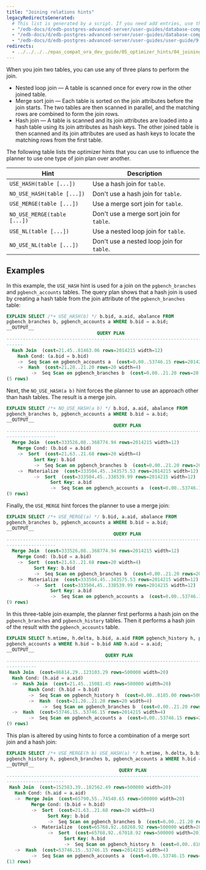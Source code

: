 ```yaml
---
title: "Joining relations hints"
legacyRedirectsGenerated:
  # This list is generated by a script. If you need add entries, use the `legacyRedirects` key.
  - "/edb-docs/d/edb-postgres-advanced-server/user-guides/database-compatibility-for-oracle-developers-guide/9.6/Database_Compatibility_for_Oracle_Developers_Guide_v9.6.1.041.html"
  - "/edb-docs/d/edb-postgres-advanced-server/user-guides/database-compatibility-for-oracle-developers-guide/9.5/Database_Compatibility_for_Oracle_Developers_Guide.1.124.html"
  - "/edb-docs/d/edb-postgres-advanced-server/user-guides/user-guide/9.5/EDB_Postgres_Enterprise_Guide.1.133.html"
redirects:
  - ../../../../epas_compat_ora_dev_guide/05_optimizer_hints/04_joining_relations_hints #generated for docs/epas/reorg-role-use-case-mode
---
```


<div id="joining_relations_hints" class="registered_link"></div>

When you join two tables, you can use any of three plans to perform the join.

-   Nested loop join &mdash; A table is scanned once for every row in the other joined table.
-   Merge sort join &mdash; Each table is sorted on the join attributes before the join starts. The two tables are then scanned in parallel, and the matching rows are combined to form the join rows.
-   Hash join &mdash; A table is scanned and its join attributes are loaded into a hash table using its join attributes as hash keys. The other joined table is then scanned and its join attributes are used as hash keys to locate the matching rows from the first table.

The following table lists the optimizer hints that you can use to influence the planner to use one type of join plan over another.

| Hint                        | Description                                |
| --------------------------- | ------------------------------------------ |
| `USE_HASH(table [...])`     | Use a hash join for `table`.               |
| `NO_USE_HASH(table [...])`  | Don't use a hash join for `table`.        |
| `USE_MERGE(table [...])`    | Use a merge sort join for `table`.         |
| `NO_USE_MERGE(table [...])` | Don't use a merge sort join for `table`.  |
| `USE_NL(table [...])`       | Use a nested loop join for `table`.        |
| `NO_USE_NL(table [...])`    | Don't use a nested loop join for `table`. |

## Examples

In this example, the `USE_HASH` hint is used for a join on the `pgbench_branches` and `pgbench_accounts` tables. The query plan shows that a hash join is used by creating a hash table from the join attribute of the `pgbench_branches` table:

```sql
EXPLAIN SELECT /*+ USE_HASH(b) */ b.bid, a.aid, abalance FROM
pgbench_branches b, pgbench_accounts a WHERE b.bid = a.bid;
__OUTPUT__
                                 QUERY PLAN
-----------------------------------------------------------------------------
------
  Hash Join  (cost=21.45..81463.06 rows=2014215 width=12)
    Hash Cond: (a.bid = b.bid)
    ->  Seq Scan on pgbench_accounts a  (cost=0.00..53746.15 rows=2014215 width=12)
    ->  Hash  (cost=21.20..21.20 rows=20 width=4)
         ->  Seq Scan on pgbench_branches b  (cost=0.00..21.20 rows=20 width=4)
(5 rows)
```

Next, the `NO_USE_HASH(a b)` hint forces the planner to use an approach other than hash tables. The result is a merge join.

```sql
EXPLAIN SELECT /*+ NO_USE_HASH(a b) */ b.bid, a.aid, abalance FROM
pgbench_branches b, pgbench_accounts a WHERE b.bid = a.bid;
__OUTPUT__
                                       QUERY PLAN
-----------------------------------------------------------------------------
------------------
  Merge Join  (cost=333526.08..368774.94 rows=2014215 width=12)
    Merge Cond: (b.bid = a.bid)
    ->  Sort  (cost=21.63..21.68 rows=20 width=4)
          Sort Key: b.bid
          ->  Seq Scan on pgbench_branches b  (cost=0.00..21.20 rows=20 width=4)
    ->  Materialize  (cost=333504.45..343575.53 rows=2014215 width=12)
          ->  Sort  (cost=333504.45..338539.99 rows=2014215 width=12)
                Sort Key: a.bid
                ->  Seq Scan on pgbench_accounts a  (cost=0.00..53746.15 rows=2014215 width=12)
(9 rows)
```

Finally, the `USE_MERGE` hint forces the planner to use a merge join:

```sql
EXPLAIN SELECT /*+ USE_MERGE(a) */ b.bid, a.aid, abalance FROM
pgbench_branches b, pgbench_accounts a WHERE b.bid = a.bid;
__OUTPUT__
                                       QUERY PLAN
-----------------------------------------------------------------------------
------------------
  Merge Join  (cost=333526.08..368774.94 rows=2014215 width=12)
    Merge Cond: (b.bid = a.bid)
    ->  Sort  (cost=21.63..21.68 rows=20 width=4)
          Sort Key: b.bid
          ->  Seq Scan on pgbench_branches b  (cost=0.00..21.20 rows=20 width=4)
    ->  Materialize  (cost=333504.45..343575.53 rows=2014215 width=12)
          ->  Sort  (cost=333504.45..338539.99 rows=2014215 width=12)
                Sort Key: a.bid
                ->  Seq Scan on pgbench_accounts a  (cost=0.00..53746.15 rows=2014215 width=12)
(9 rows)
```

In this three-table join example, the planner first performs a hash join on the `pgbench_branches` and `pgbench_history` tables. Then it performs a hash join of the result with the `pgbench_accounts` table.

```sql
EXPLAIN SELECT h.mtime, h.delta, b.bid, a.aid FROM pgbench_history h, pgbench_branches b, 
pgbench_accounts a WHERE h.bid = b.bid AND h.aid = a.aid;
__OUTPUT__
                                    QUERY PLAN
-----------------------------------------------------------------------------
-----------
 Hash Join  (cost=86814.29..123103.29 rows=500000 width=20)
  Hash Cond: (h.aid = a.aid)
  ->  Hash Join  (cost=21.45..15081.45 rows=500000 width=20)
        Hash Cond: (h.bid = b.bid)
        ->  Seq Scan on pgbench_history h  (cost=0.00..8185.00 rows=500000 width=20)
        ->  Hash  (cost=21.20..21.20 rows=20 width=4)
             ->  Seq Scan on pgbench_branches b  (cost=0.00..21.20 rows=20 width=4)
  ->  Hash  (cost=53746.15..53746.15 rows=2014215 width=4)
        ->  Seq Scan on pgbench_accounts a  (cost=0.00..53746.15 rows=2014215 width=4)
(9 rows)
```

This plan is altered by using hints to force a combination of a merge sort join and a hash join:

```sql
EXPLAIN SELECT /*+ USE_MERGE(h b) USE_HASH(a) */ h.mtime, h.delta, b.bid, a.aid FROM 
pgbench_history h, pgbench_branches b, pgbench_accounts a WHERE h.bid = b.bid AND h.aid = a.aid;
__OUTPUT__
                                         QUERY PLAN
-----------------------------------------------------------------------------
---------------------
 Hash Join  (cost=152583.39..182562.49 rows=500000 width=20)
   Hash Cond: (h.aid = a.aid)
   ->  Merge Join  (cost=65790.55..74540.65 rows=500000 width=20)
         Merge Cond: (b.bid = h.bid)
         ->  Sort  (cost=21.63..21.68 rows=20 width=4)
               Sort Key: b.bid
               ->  Seq Scan on pgbench_branches b  (cost=0.00..21.20 rows=20 width=4)
         ->  Materialize  (cost=65768.92..68268.92 rows=500000 width=20)
               ->  Sort  (cost=65768.92..67018.92 rows=500000 width=20)
                     Sort Key: h.bid
                     ->  Seq Scan on pgbench_history h  (cost=0.00..8185.00 rows=500000 width=20)
   ->  Hash  (cost=53746.15..53746.15 rows=2014215 width=4)
         ->  Seq Scan on pgbench_accounts a  (cost=0.00..53746.15 rows=2014215 width=4)
(13 rows)
```
